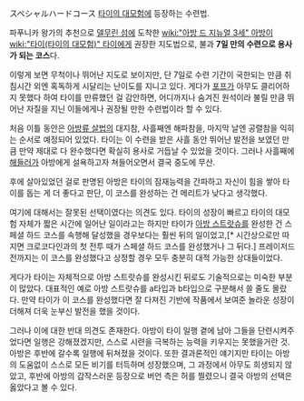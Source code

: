スペシャルハードコース
[[타이의 대모험]]에 등장하는 수련법.

파푸니카 왕가의 추천으로 [[델무린 섬]]에 도착한 [[wiki:"아방 드 지뉴얼 3세" 아방]]이 [[wiki:"타이(타이의 대모험)" 타이]]에게 권장한 지도법으로, 불과 '''7일 만의 수련으로 용사가 되는 코스'''다. 

이렇게 보면 무척이나 뛰어난 지도로 보이지만, 단 7일로 수련 기간이 국한되는 만큼 취침시간 외엔 혹독하게 시달리는 난이도를 지니고 있다. 게다가 [[포프]]가 아무도 클리어하지 못했다 하여 타이를 만류했던 걸 감안하면, 어디까지나 숨겨진 원석이라 불릴 만큼 뛰어난 자질을 지닌 이들에게나 권장될 만한 수련법이라 할 수 있다. 

처음 이틀 동안은 [[아방류 살법]]의 대지참, 사흘째엔 해파참을, 마지막 날엔 공렬참을 익히는 순서로 예정되어 있었다. 타이는 이 수련을 받은 사흘 동안 뛰어난 발전을 보였던 만큼 만약 제대로 다 완수했다면 확실히 용사로 거듭날 수 있었을 것이다. 그러나 사흘째에 [[해들러]]가 아방에게 설욕하고자 쳐들어오면서 결국 중도에 무산.

후에 살아있었던 걸로 판명된 아방은 타이의 잠재능력을 간파하고 자신이 힘을 쌓아 타이를 돕는 게 더 좋다고 판단, 이 코스를 완성하는 건 메리트가 낮다고 생각했다.

여기에 대해서는 잘못된 선택이였다는 의견도 있다. 타이의 성장이 빠르고 타이의 대모험 자체가 짧은 시간에 일어난 일이라고는 하지만 타이가 [[아방 스트랏슈]]를 완성한 건 스페셜 하드 코스를 속행해 달성했을 경우보다는 훨씬 뒤의 일이었고,[* 시간상으로만 따지면 크로코다인과의 첫 전투 때가 스페셜 하드 코스를 완성했거나 그 뒤다.] 프레이저드전까지는 이 코스를 완성했다고 상정할 경우 모두 충분히 대적 가능한 상대들이었다. 

게다가 타이는 자체적으로 아방 스트랏슈를 완성시킨 뒤로도 기술적으로는 미숙한 부분이 많았다. 대표적인 예로 아방 스트랏슈를 a타입과 b타입으로 구분해서 쓸 줄도 몰랐다. 만약 타이가 이 코스를 완성했다면 잘 다져진 기반에 작품에서 보여준 놀라운 성장이 더해져 더욱 눈부신 발전을 했을 것이다.

그러나 이에 대한 반대 의견도 존재한다. 아방이 타이 일행 곁에 남아 그들을 단련시켜주었다면 일행은 강해졌겠지만, 스스로 시련을 극복하는 능력을 키우지는 못했을거란 것. 아방은 후반에 갈수록 일행에 뒤쳐졌을 것이다. 또한 결과론적인 얘기지만 타이는 아방의 도움없이 스스로 모든 비기를 터득하며 성장했으며, 그 과정에서 아무도 희생되지 않았고, 후반에 아방의 갑작스러운 등장으로 버언 측은 허를 찔렸으니 결국 아방의 선택은 옳았다고 볼 수 있다.
